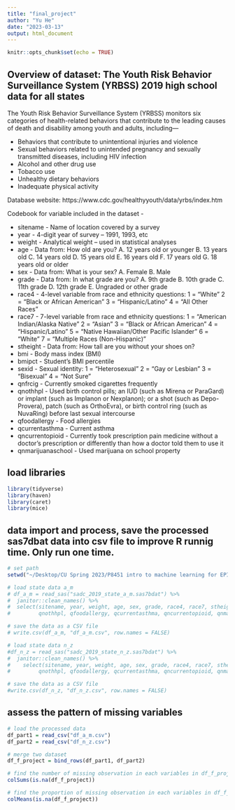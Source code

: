 ```yaml
---
title: "final_project"
author: "Yu He"
date: "2023-03-13"
output: html_document
---
```


```r
knitr::opts_chunk$set(echo = TRUE)
```

## Overview of dataset: The Youth Risk Behavior Surveillance System (YRBSS) 2019 high school data for all states

The Youth Risk Behavior Surveillance System (YRBSS) monitors six categories of health-related behaviors that contribute to the leading causes of death and disability among youth and adults, including—

* Behaviors that contribute to unintentional injuries and violence
* Sexual behaviors related to unintended pregnancy and sexually transmitted diseases, including HIV infection
* Alcohol and other drug use
* Tobacco use
* Unhealthy dietary behaviors
* Inadequate physical activity

Database website: https://www.cdc.gov/healthyyouth/data/yrbs/index.htm

Codebook for variable included in the dataset -

* sitename - Name of location covered by a survey
* year - 4-digit year of survey – 1991, 1993, etc
* weight - Analytical weight – used in statistical analyses
* age - Data from:
    How old are you?
    A. 12 years old or younger
    B. 13 years old
    C. 14 years old
    D. 15 years old
    E. 16 years old
    F. 17 years old
    G. 18 years old or older
* sex - Data from:
    What is your sex?
    A. Female
    B. Male
* grade - Data from:
    In what grade are you?
    A. 9th grade
    B. 10th grade
    C. 11th grade
    D. 12th grade
    E. Ungraded or other grade
* race4 - 4-level variable from race and ethnicity questions:
    1 = “White”
    2 = “Black or African American”
    3 = “Hispanic/Latino”
    4 = “All Other Races”
* race7 - 7-level variable from race and ethnicity questions:
    1 = “American Indian/Alaska Native”
    2 = “Asian”
    3 = “Black or African American”
    4 = “Hispanic/Latino”
    5 = “Native Hawaiian/Other Pacific Islander”
    6 = “White”
    7 = “Multiple Races (Non-Hispanic)”
* stheight - Data from:
    How tall are you without your shoes on?
* bmi - Body mass index (BMI)
* bmipct - Student’s BMI percentile
* sexid - Sexual identity:
    1 = "Heterosexual"
    2 = "Gay or Lesbian"
    3 = "Bisexual"
    4 = "Not Sure"
* qnfrcig - Currently smoked cigarettes frequently
* qnothhpl - Used birth control pills; an IUD (such as Mirena or
    ParaGard) or implant (such as Implanon or
    Nexplanon); or a shot (such as Depo-Provera), patch
    (such as OrthoEvra), or birth control ring (such as
    NuvaRing) before last sexual intercourse
* qfoodallergy - Food allergies
* qcurrentasthma - Current asthma
* qncurrentopioid - Currently took prescription pain medicine without a
    doctor's prescription or differently than how a doctor
    told them to use it
* qnmarijuanaschool - Used marijuana on school property

## load libraries
```r
library(tidyverse)
library(haven)
library(caret)
library(mice)
```

## data import and process, save the processed sas7dbat data into csv file to improve R runnig time. Only run one time.
```r
# set path
setwd("~/Desktop/CU Spring 2023/P8451 intro to machine learning for EPI/p8451_final_project")

# load state data a_m
# df_a_m = read_sas("sadc_2019_state_a_m.sas7bdat") %>% 
#  janitor::clean_names() %>% 
#  select(sitename, year, weight, age, sex, grade, race4, race7, stheight, bmi, bmipct, qnobese, sexid, qnfrcig, 
#         qnothhpl, qfoodallergy, qcurrentasthma, qncurrentopioid, qnmarijuanaschool)

# save the data as a CSV file
# write.csv(df_a_m, "df_a_m.csv", row.names = FALSE)

# load state data n_z
#df_n_z = read_sas("sadc_2019_state_n_z.sas7bdat") %>% 
#  janitor::clean_names() %>% 
#    select(sitename, year, weight, age, sex, grade, race4, race7, stheight, bmi, bmipct, qnobese, sexid, qnfrcig, 
#         qnothhpl, qfoodallergy, qcurrentasthma, qncurrentopioid, qnmarijuanaschool)

# save the data as a CSV file
#write.csv(df_n_z, "df_n_z.csv", row.names = FALSE)
```

## assess the pattern of missing variables
```r
# load the processed data
df_part1 = read_csv("df_a_m.csv")
df_part2 = read_csv("df_n_z.csv")

# merge two dataset
df_f_project = bind_rows(df_part1, df_part2)
```


```r
# find the number of missing observation in each variables in df_f_project
colSums(is.na(df_f_project))

# find the proportion of missing observation in each variables in df_f_project
colMeans(is.na(df_f_project))
```

```r

```


















